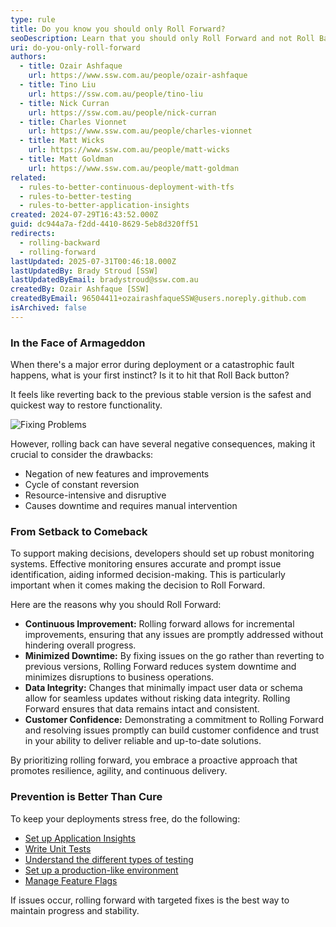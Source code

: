 ```yaml
---
type: rule
title: Do you know you should only Roll Forward?
seoDescription: Learn that you should only Roll Forward and not Roll Backward.
uri: do-you-only-roll-forward
authors:
  - title: Ozair Ashfaque
    url: https://www.ssw.com.au/people/ozair-ashfaque
  - title: Tino Liu
    url: https://ssw.com.au/people/tino-liu
  - title: Nick Curran
    url: https://ssw.com.au/people/nick-curran
  - title: Charles Vionnet
    url: https://www.ssw.com.au/people/charles-vionnet
  - title: Matt Wicks
    url: https://www.ssw.com.au/people/matt-wicks
  - title: Matt Goldman
    url: https://www.ssw.com.au/people/matt-goldman
related:
  - rules-to-better-continuous-deployment-with-tfs
  - rules-to-better-testing
  - rules-to-better-application-insights
created: 2024-07-29T16:43:52.000Z
guid: dc944a7a-f2dd-4410-8629-5eb8d320ff51
redirects:
  - rolling-backward
  - rolling-forward
lastUpdated: 2025-07-31T00:46:18.000Z
lastUpdatedBy: Brady Stroud [SSW]
lastUpdatedByEmail: bradystroud@ssw.com.au
createdBy: Ozair Ashfaque [SSW]
createdByEmail: 96504411+ozairashfaqueSSW@users.noreply.github.com
isArchived: false
---
```


### In the Face of Armageddon

When there's a major error during deployment or a catastrophic fault happens, what is your first instinct? Is it to hit that Roll Back button?

It feels like reverting back to the previous stable version is the safest and quickest way to restore functionality.

![Fixing Problems](https://imgs.xkcd.com/comics/fixing_problems.png)

However, rolling back can have several negative consequences, making it crucial to consider the drawbacks:

* Negation of new features and improvements
* Cycle of constant reversion
* Resource-intensive and disruptive
* Causes downtime and requires manual intervention

### From Setback to Comeback

To support making decisions, developers should set up robust monitoring systems. Effective monitoring ensures accurate and prompt issue identification, aiding informed decision-making. This is particularly important when it comes making the decision to Roll Forward.

Here are the reasons why you should Roll Forward:

* **Continuous Improvement:** Rolling forward allows for incremental improvements, ensuring that any issues are promptly addressed without hindering overall progress.
* **Minimized Downtime:** By fixing issues on the go rather than reverting to previous versions, Rolling Forward reduces system downtime and minimizes disruptions to business operations.
* **Data Integrity:** Changes that minimally impact user data or schema allow for seamless updates without risking data integrity. Rolling Forward ensures that data remains intact and consistent.
* **Customer Confidence:** Demonstrating a commitment to Rolling Forward and resolving issues promptly can build customer confidence and trust in your ability to deliver reliable and up-to-date solutions.

By prioritizing rolling forward, you embrace a proactive approach that promotes resilience, agility, and continuous delivery.

### Prevention is Better Than Cure

To keep your deployments stress free, do the following:

* [Set up Application Insights](https://www.ssw.com.au/rules/rules-to-better-application-insights/)
* [Write Unit Tests](https://www.ssw.com.au/rules/rules-to-better-unit-tests/)
* [Understand the different types of testing](https://www.ssw.com.au/rules/different-types-of-testing/)
* [Set up a production-like environment](https://www.ssw.com.au/rules/do-you-know-which-environments-you-need-to-provision-when-starting-a-new-project/)
* [Manage Feature Flags](https://learn.microsoft.com/en-us/azure/azure-app-configuration/manage-feature-flags?tabs=azure-portal&WT.mc_id=AZ-MVP-33518)

If issues occur, rolling forward with targeted fixes is the best way to maintain progress and stability.
